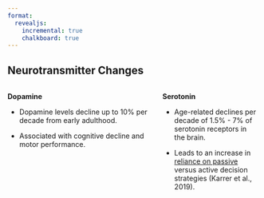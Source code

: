 ```yaml
---
format:
  revealjs:
    incremental: true
    chalkboard: true
---
```



## Neurotransmitter Changes

:::: {.columns}

::: {.column width="60%"}

**Dopamine**

- Dopamine levels decline up to 10% per decade from early adulthood.

- Associated with cognitive decline and motor performance.

:::

::: {.column width="40%"}

**Serotonin**

- Age-related declines per decade of 1.5% - 7% of serotonin receptors in the brain.

- Leads to an increase in [reliance on passive]{.underline} versus active decision strategies (Karrer et al., 2019).


:::

::::

